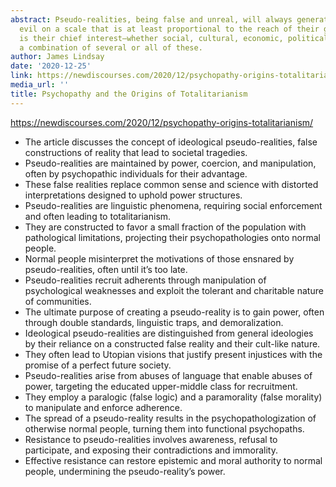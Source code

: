 ```yaml
---
abstract: Pseudo-realities, being false and unreal, will always generate tragedy and
  evil on a scale that is at least proportional to the reach of their grip on power—which
  is their chief interest—whether social, cultural, economic, political, or (particularly)
  a combination of several or all of these.
author: James Lindsay
date: '2020-12-25'
link: https://newdiscourses.com/2020/12/psychopathy-origins-totalitarianism/
media_url: ''
title: Psychopathy and the Origins of Totalitarianism
---
```

<https://newdiscourses.com/2020/12/psychopathy-origins-totalitarianism/>

- The article discusses the concept of ideological pseudo-realities, false constructions of reality that lead to societal tragedies.
- Pseudo-realities are maintained by power, coercion, and manipulation, often by psychopathic individuals for their advantage.
- These false realities replace common sense and science with distorted interpretations designed to uphold power structures.
- Pseudo-realities are linguistic phenomena, requiring social enforcement and often leading to totalitarianism.
- They are constructed to favor a small fraction of the population with pathological limitations, projecting their psychopathologies onto normal people.
- Normal people misinterpret the motivations of those ensnared by pseudo-realities, often until it's too late.
- Pseudo-realities recruit adherents through manipulation of psychological weaknesses and exploit the tolerant and charitable nature of communities.
- The ultimate purpose of creating a pseudo-reality is to gain power, often through double standards, linguistic traps, and demoralization.
- Ideological pseudo-realities are distinguished from general ideologies by their reliance on a constructed false reality and their cult-like nature.
- They often lead to Utopian visions that justify present injustices with the promise of a perfect future society.
- Pseudo-realities arise from abuses of language that enable abuses of power, targeting the educated upper-middle class for recruitment.
- They employ a paralogic (false logic) and a paramorality (false morality) to manipulate and enforce adherence.
- The spread of a pseudo-reality results in the psychopathologization of otherwise normal people, turning them into functional psychopaths.
- Resistance to pseudo-realities involves awareness, refusal to participate, and exposing their contradictions and immorality.
- Effective resistance can restore epistemic and moral authority to normal people, undermining the pseudo-reality's power.